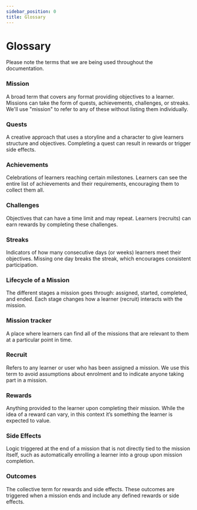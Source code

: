 ```yaml
---
sidebar_position: 0
title: Glossary
---
```


# Glossary

Please note the terms that we are being used throughout the documentation.

### Mission

 A broad term that covers any format providing objectives to a learner. Missions can take the form of quests, achievements, challenges, or streaks. We'll use "mission" to refer to any of these without listing them individually.

### Quests

A creative approach that uses a storyline and a character to give learners structure and objectives. Completing a quest can result in rewards or trigger side effects.

### Achievements

Celebrations of learners reaching certain milestones. Learners can see the entire list of achievements and their requirements, encouraging them to collect them all.

### Challenges

Objectives that can have a time limit and may repeat. Learners (recruits) can earn rewards by completing these challenges.

### Streaks

Indicators of how many consecutive days (or weeks) learners meet their objectives. Missing one day breaks the streak, which encourages consistent participation.

### Lifecycle of a Mission

The different stages a mission goes through: assigned, started, completed, and ended. Each stage changes how a learner (recruit) interacts with the mission.

### Mission tracker

A place where learners can find all of the missions that are relevant to them at a particular point in time.

### Recruit

Refers to any learner or user who has been assigned a mission. We use this term to avoid assumptions about enrolment and to indicate anyone taking part in a mission.

### Rewards

Anything provided to the learner upon completing their mission. While the idea of a reward can vary, in this context it’s something the learner is expected to value.

### Side Effects

Logic triggered at the end of a mission that is not directly tied to the mission itself, such as automatically enrolling a learner into a group upon mission completion.

### Outcomes

The collective term for rewards and side effects. These outcomes are triggered when a mission ends and include any defined rewards or side effects.
